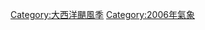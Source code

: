 {{Commonscat|2006 Atlantic hurricane season}}

[[Category:大西洋颶風季|Category:大西洋颶風季]]
[[Category:2006年氣象|Category:2006年氣象]]